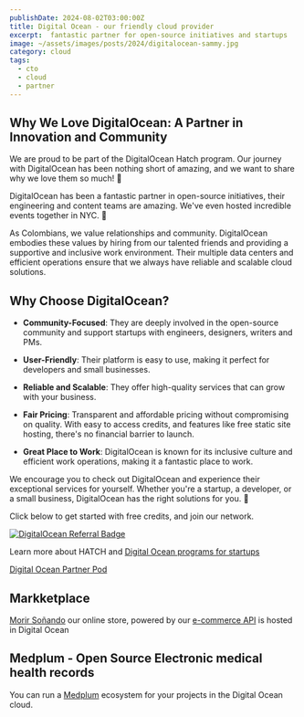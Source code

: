 ```yaml
---
publishDate: 2024-08-02T03:00:00Z
title: Digital Ocean - our friendly cloud provider
excerpt:  fantastic partner for open-source initiatives and startups
image: ~/assets/images/posts/2024/digitalocean-sammy.jpg
category: cloud
tags:
  - cto
  - cloud
  - partner
---
```


## Why We Love DigitalOcean: A Partner in Innovation and Community

We are proud to be part of the DigitalOcean Hatch program. Our journey with DigitalOcean has been nothing short of amazing, and we want to share why we love them so much! 💙

DigitalOcean has been a fantastic partner in open-source initiatives, their engineering and content teams are amazing. We've even hosted incredible events together in NYC. 🗽

As Colombians, we value relationships and community. DigitalOcean embodies these values by hiring from our talented friends and providing a supportive and inclusive work environment. Their multiple data centers and efficient operations ensure that we always have reliable and scalable cloud solutions.

## Why Choose DigitalOcean?

- **Community-Focused**: They are deeply involved in the open-source community and support startups with engineers, designers, writers and PMs.

- **User-Friendly**: Their platform is easy to use, making it perfect for developers and small businesses.

- **Reliable and Scalable**: They offer high-quality services that can grow with your business.

- **Fair Pricing**: Transparent and affordable pricing without compromising on quality. With easy to access credits, and features like free static site hosting, there's no financial barrier to launch.

- **Great Place to Work**: DigitalOcean is known for its inclusive culture and efficient work operations, making it a fantastic place to work.

We encourage you to check out DigitalOcean and experience their exceptional services for yourself. Whether you're a startup, a developer, or a small business, DigitalOcean has the right solutions for you. 🚀

Click below to get started with free credits, and join our network.

<a href="https://www.digitalocean.com/?refcode=ed31c51e0307&utm_campaign=Referral_Invite&utm_medium=Referral_Program&utm_source=badge"><img src="https://web-platforms.sfo2.cdn.digitaloceanspaces.com/WWW/Badge%203.svg" alt="DigitalOcean Referral Badge" /></a>

Learn more about HATCH and [Digital Ocean programs for startups](https://www.digitalocean.com/hatch)

[Digital Ocean Partner Pod](https://www.digitalocean.com/partners/pod)

## Markketplace

[Morir Soñando](https://morirsoniando.com) our online store, powered by our
[e-commerce API](https://api.morirsoniando.com/api/stores/1) is hosted in Digital Ocean

## Medplum - Open Source Electronic medical health records

You can run a [Medplum](/2024/medplum) ecosystem for your projects in the Digital Ocean cloud.
